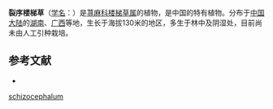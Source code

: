 {{Speciesbox
| name = 裂序楼梯草
| status = 
| status_system = 
| image =
| genus = Elatostema
| species = schizocephalum
| authority = W. T. Wang
}}

'''裂序楼梯草'''（[[学名|学名]]：{{lang|la|''Elatostema schizocephalum''}}）是[[荨麻科|荨麻科]][[楼梯草属|楼梯草属]]的植物，是中国的特有植物。分布于[[中国大陆|中国大陆]]的[[湖南|湖南]]、[[广西|广西]]等地，生长于海拔130米的地区，多生于林中及阴湿处，目前尚未由人工引种栽培。

== 参考文献 ==
<div class="references-small">
* {{cite web| url =http://www.bioinfo.cn/db05/KmzwSpecies.php?action=view&id=23283| title =裂序楼梯草| work =《中国高等植物数据库全库》| publisher =中国科学院微生物研究所| author =昆明植物研究所| accessdate =2009-02-25| deadurl =yes| archiveurl =https://web.archive.org/web/20160305095625/http://www.bioinfo.cn/db05/KmzwSpecies.php?action=view&id=23283| archivedate =2016-03-05| df =}}
</div>
{{Taxonbar|from=Q15232139}}

{{DEFAULTSORT:Elatostema schizocephalum}}
[[Category:楼梯草属|schizocephalum]]


{{Urticaceae-stub}}